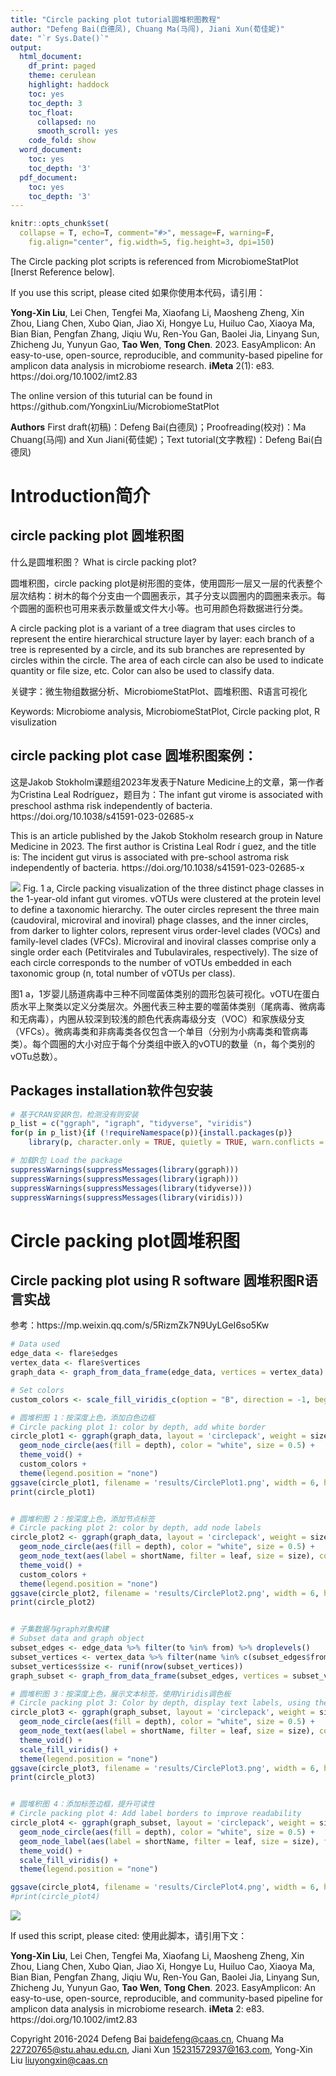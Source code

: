 ---
title: "Circle packing plot tutorial圆堆积图教程"
author: "Defeng Bai(白德凤), Chuang Ma(马闯), Jiani Xun(荀佳妮)"
date: "`r Sys.Date()`"
output:
  html_document:
    df_print: paged
    theme: cerulean
    highlight: haddock
    toc: yes
    toc_depth: 3
    toc_float:
      collapsed: no
      smooth_scroll: yes
    code_fold: show
  word_document:
    toc: yes
    toc_depth: '3'
  pdf_document:
    toc: yes
    toc_depth: '3'
---

```{r setup, include=FALSE}
knitr::opts_chunk$set(
  collapse = T, echo=T, comment="#>", message=F, warning=F,
	fig.align="center", fig.width=5, fig.height=3, dpi=150)
```


The Circle packing plot scripts is referenced from MicrobiomeStatPlot [Inerst Reference below].


If you use this script, please cited 如果你使用本代码，请引用：

**Yong-Xin Liu**, Lei Chen, Tengfei Ma, Xiaofang Li, Maosheng Zheng, Xin Zhou, Liang Chen, Xubo Qian, Jiao Xi, Hongye Lu, Huiluo Cao, Xiaoya Ma, Bian Bian, Pengfan Zhang, Jiqiu Wu, Ren-You Gan, Baolei Jia, Linyang Sun, Zhicheng Ju, Yunyun Gao, **Tao Wen**, **Tong Chen**. 2023. EasyAmplicon: An easy-to-use, open-source, reproducible, and community-based pipeline for amplicon data analysis in microbiome research. **iMeta** 2(1): e83. https://doi.org/10.1002/imt2.83

The online version of this tuturial can be found in https://github.com/YongxinLiu/MicrobiomeStatPlot


**Authors**
First draft(初稿)：Defeng Bai(白德凤)；Proofreading(校对)：Ma Chuang(马闯) and Xun Jiani(荀佳妮)；Text tutorial(文字教程)：Defeng Bai(白德凤)


# Introduction简介

## circle packing plot 圆堆积图

什么是圆堆积图？
What is circle packing plot?

圆堆积图，circle packing plot是树形图的变体，使用圆形一层又一层的代表整个层次结构：树木的每个分支由一个圆圈表示，其子分支以圆圈内的圆圈来表示。每个圆圈的面积也可用来表示数量或文件大小等。也可用颜色将数据进行分类。

A circle packing plot is a variant of a tree diagram that uses circles to represent the entire hierarchical structure layer by layer: each branch of a tree is represented by a circle, and its sub branches are represented by circles within the circle. The area of each circle can also be used to indicate quantity or file size, etc. Color can also be used to classify data.



关键字：微生物组数据分析、MicrobiomeStatPlot、圆堆积图、R语言可视化

Keywords: Microbiome analysis, MicrobiomeStatPlot, Circle packing plot, R visulization



## circle packing plot case 圆堆积图案例：

这是Jakob Stokholm课题组2023年发表于Nature Medicine上的文章，第一作者为Cristina Leal Rodríguez，题目为：The infant gut virome is associated with preschool asthma risk independently of bacteria. https://doi.org/10.1038/s41591-023-02685-x

This is an article published by the Jakob Stokholm research group in Nature Medicine in 2023. The first author is Cristina Leal Rodr í guez, and the title is: The incident gut virus is associated with pre-school astroma risk independently of bacteria. https://doi.org/10.1038/s41591-023-02685-x

![](e1.nature.medicine.2023.png)
Fig. 1 a, Circle packing visualization of the three distinct phage classes in the 1-year-old infant gut viromes. vOTUs were clustered at the protein level to define a taxonomic hierarchy. The outer circles represent the three main (caudoviral, microviral and inoviral) phage classes, and the inner circles, from darker to lighter colors, represent virus order-level clades (VOCs) and family-level clades (VFCs). Microviral and inoviral classes comprise only a single order each (Petitvirales and Tubulavirales, respectively). The size of each circle corresponds to the number of vOTUs embedded in each taxonomic group (n, total number of vOTUs per class).

图1 a，1岁婴儿肠道病毒中三种不同噬菌体类别的圆形包装可视化。vOTU在蛋白质水平上聚类以定义分类层次。外圈代表三种主要的噬菌体类别（尾病毒、微病毒和无病毒），内圈从较深到较浅的颜色代表病毒级分支（VOC）和家族级分支（VFCs）。微病毒类和非病毒类各仅包含一个单目（分别为小病毒类和管病毒类）。每个圆圈的大小对应于每个分类组中嵌入的vOTU的数量（n，每个类别的vOTu总数）。



## Packages installation软件包安装

```{r}
# 基于CRAN安装R包，检测没有则安装
p_list = c("ggraph", "igraph", "tidyverse", "viridis")
for(p in p_list){if (!requireNamespace(p)){install.packages(p)}
    library(p, character.only = TRUE, quietly = TRUE, warn.conflicts = FALSE)}

# 加载R包 Load the package
suppressWarnings(suppressMessages(library(ggraph)))
suppressWarnings(suppressMessages(library(igraph)))
suppressWarnings(suppressMessages(library(tidyverse)))
suppressWarnings(suppressMessages(library(viridis)))
```


# Circle packing plot圆堆积图

## Circle packing plot using R software 圆堆积图R语言实战
参考：https://mp.weixin.qq.com/s/5RizmZk7N9UyLGeI6so5Kw

```{r Circle packing plot, fig.show='asis', fig.width=4, fig.height=2.5}
# Data used
edge_data <- flare$edges
vertex_data <- flare$vertices
graph_data <- graph_from_data_frame(edge_data, vertices = vertex_data)

# Set colors
custom_colors <- scale_fill_viridis_c(option = "B", direction = -1, begin = 0.3, end = 0.9)

# 圆堆积图 1：按深度上色，添加白色边框
# Circle packing plot 1: color by depth, add white border
circle_plot1 <- ggraph(graph_data, layout = 'circlepack', weight = size) + 
  geom_node_circle(aes(fill = depth), color = "white", size = 0.5) +
  theme_void() +
  custom_colors +
  theme(legend.position = "none")
ggsave(circle_plot1, filename = 'results/CirclePlot1.png', width = 6, height = 6, dpi = 300)
print(circle_plot1)


# 圆堆积图 2：按深度上色，添加节点标签
# Circle packing plot 2: color by depth, add node labels
circle_plot2 <- ggraph(graph_data, layout = 'circlepack', weight = size) + 
  geom_node_circle(aes(fill = depth), color = "white", size = 0.5) +
  geom_node_text(aes(label = shortName, filter = leaf, size = size), color = "black", vjust = 0.5, hjust = 0.5) +
  theme_void() +
  custom_colors +
  theme(legend.position = "none")
ggsave(circle_plot2, filename = 'results/CirclePlot2.png', width = 6, height = 6, dpi = 300)
print(circle_plot2)


# 子集数据与graph对象构建
# Subset data and graph object
subset_edges <- edge_data %>% filter(to %in% from) %>% droplevels()
subset_vertices <- vertex_data %>% filter(name %in% c(subset_edges$from, subset_edges$to)) %>% droplevels()
subset_vertices$size <- runif(nrow(subset_vertices))
graph_subset <- graph_from_data_frame(subset_edges, vertices = subset_vertices)

# 圆堆积图 3：按深度上色，展示文本标签，使用Viridis调色板
# Circle packing plot 3: Color by depth, display text labels, using the Viridis palette
circle_plot3 <- ggraph(graph_subset, layout = 'circlepack', weight = size) + 
  geom_node_circle(aes(fill = depth), color = "white", size = 0.5) +
  geom_node_text(aes(label = shortName, filter = leaf, size = size), color = "black", vjust = 0.5, hjust = 0.5) +
  theme_void() +
  scale_fill_viridis() +
  theme(legend.position = "none")
ggsave(circle_plot3, filename = 'results/CirclePlot3.png', width = 6, height = 6, dpi = 300)
print(circle_plot3)


# 圆堆积图 4：添加标签边框，提升可读性
# Circle packing plot 4: Add label borders to improve readability
circle_plot4 <- ggraph(graph_subset, layout = 'circlepack', weight = size) + 
  geom_node_circle(aes(fill = depth), color = "white", size = 0.5) +
  geom_node_label(aes(label = shortName, filter = leaf, size = size), fill = "white", label.size = 0.3, label.r = unit(0.2, "lines")) +
  theme_void() +
  scale_fill_viridis() +
  theme(legend.position = "none")

ggsave(circle_plot4, filename = 'results/CirclePlot4.png', width = 6, height = 6, dpi = 300)
#print(circle_plot4)
```


![](CirclePlot4.png)


If used this script, please cited:
使用此脚本，请引用下文：

**Yong-Xin Liu**, Lei Chen, Tengfei Ma, Xiaofang Li, Maosheng Zheng, Xin Zhou, Liang Chen, Xubo Qian, Jiao Xi, Hongye Lu, Huiluo Cao, Xiaoya Ma, Bian Bian, Pengfan Zhang, Jiqiu Wu, Ren-You Gan, Baolei Jia, Linyang Sun, Zhicheng Ju, Yunyun Gao, **Tao Wen**, **Tong Chen**. 2023. EasyAmplicon: An easy-to-use, open-source, reproducible, and community-based pipeline for amplicon data analysis in microbiome research. **iMeta** 2: e83. https://doi.org/10.1002/imt2.83

Copyright 2016-2024 Defeng Bai <baidefeng@caas.cn>, Chuang Ma <22720765@stu.ahau.edu.cn>, Jiani Xun <15231572937@163.com>, Yong-Xin Liu <liuyongxin@caas.cn>